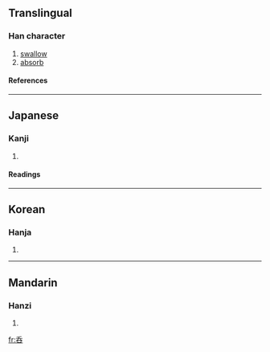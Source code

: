 {{see|吞}}

==Translingual==
===Han character===
{{Han char|rn=30|rad=口|as=04|sn=7|four=|canj=竹大口 (HKR)}}
# [[swallow]]
# [[absorb]]
====References====
{{Han ref|kx=0181.191|hdz=10585.040|uh=5451|ud=21585}}
----
==Japanese==
===Kanji===
{{ja-kanji|grade=|rs=口04}}
# {{defn|Japanese}} 
====Readings====
{{ja-readings|on=[[どん]] (don), [[とん]] (ton), [[てん]] (ten)|kun=[[のむ]] (nomu)}}
----
==Korean==
===Hanja===
{{ko-hanja|hangeul=탄|rv=tan|mr=t'an}}
# {{defn|Korean}}
----
==Mandarin==
===Hanzi===
{{cmn-hanzi|pin=[[ǒu]] ([[ou3]]), [[òu]] ([[ou4]]), [[tūn]] ([[tun1]])|wg=ou<sup>3</sup>, ou<sup>4</sup>, t'un<sup>1</sup>}}
# {{defn|Mandarin}}

[[fr:呑]]